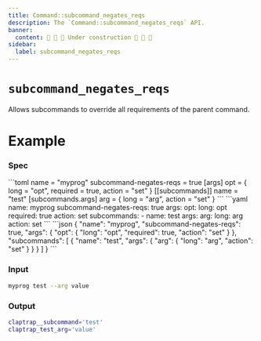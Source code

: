 ```yaml
---
title: Command::subcommand_negates_reqs
description: The `Command::subcommand_negates_reqs` API.
banner:
  content: 🚧 🚧 🚧 Under construction 🚧 🚧 🚧
sidebar:
  label: subcommand_negates_reqs
---
```



# `subcommand_negates_reqs` <LinkButton href="https://docs.rs/clap/latest/clap/struct.Command.html#method.subcommand_negates_reqs" icon="open-book" variant="minimal"></LinkButton>

<Badge text="since 0.1.0" size="small" />

Allows subcommands to override all requirements of the parent command.

# Example

### Spec

<Tabs syncKey="format">
  <TabItem label="TOML">
```toml
name = "myprog"
subcommand-negates-reqs = true
[args]
opt = { long = "opt", required = true, action = "set" }
[[subcommands]]
name = "test"
[subcommands.args]
arg = { long = "arg", action = "set" }
```
  </TabItem>
  <TabItem label="YAML">
```yaml
name: myprog
subcommand-negates-reqs: true
args:
  opt:
    long: opt
    required: true
    action: set
subcommands:
- name: test
  args:
    arg:
      long: arg
      action: set
```
  </TabItem>
  <TabItem label="JSON">
```json
{
  "name": "myprog",
  "subcommand-negates-reqs": true,
  "args": {
    "opt": {
      "long": "opt",
      "required": true,
      "action": "set"
    }
  },
  "subcommands": [
    {
      "name": "test",
      "args": {
        "arg": {
          "long": "arg",
          "action": "set"
        }
      }
    }
  ]
}
```
  </TabItem>
</Tabs>

### Input

```bash
myprog test --arg value
```

### Output

```bash
claptrap__subcommand='test'
claptrap_test_arg='value'
```
